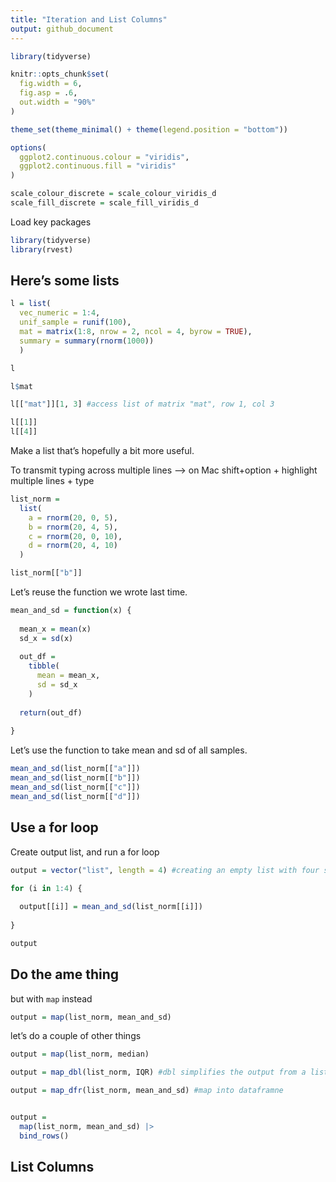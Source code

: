 ```yaml
---
title: "Iteration and List Columns"
output: github_document
---
```


```r
library(tidyverse)

knitr::opts_chunk$set(
  fig.width = 6,
  fig.asp = .6,
  out.width = "90%"
)

theme_set(theme_minimal() + theme(legend.position = "bottom"))

options(
  ggplot2.continuous.colour = "viridis",
  ggplot2.continuous.fill = "viridis"
)

scale_colour_discrete = scale_colour_viridis_d
scale_fill_discrete = scale_fill_viridis_d
```


Load key packages

```r
library(tidyverse)
library(rvest)
```


## Here's some lists

```r
l = list(
  vec_numeric = 1:4,
  unif_sample = runif(100),
  mat = matrix(1:8, nrow = 2, ncol = 4, byrow = TRUE),
  summary = summary(rnorm(1000))
  )

l

l$mat

l[["mat"]][1, 3] #access list of matrix "mat", row 1, col 3

l[[1]]
l[[4]]
```


Make a list that's hopefully a bit more useful.

To transmit typing across multiple lines --> on Mac shift+option + highlight multiple lines + type
```r
list_norm = 
  list(
    a = rnorm(20, 0, 5),
    b = rnorm(20, 4, 5),
    c = rnorm(20, 0, 10),
    d = rnorm(20, 4, 10)
  )

list_norm[["b"]]
```


Let's reuse the function we wrote last time.

```r
mean_and_sd = function(x) {
  
  mean_x = mean(x)
  sd_x = sd(x)
  
  out_df = 
    tibble(
      mean = mean_x,
      sd = sd_x
    )
  
  return(out_df)
  
}
```

Let's use the function to take mean and sd of all samples.

```r
mean_and_sd(list_norm[["a"]])
mean_and_sd(list_norm[["b"]])
mean_and_sd(list_norm[["c"]])
mean_and_sd(list_norm[["d"]])
```

## Use a for loop

Create output list, and run a for loop

```r
output = vector("list", length = 4) #creating an empty list with four spots

for (i in 1:4) {
  
  output[[i]] = mean_and_sd(list_norm[[i]])
  
}

output

```


## Do the ame thing

but with `map` instead

```r
output = map(list_norm, mean_and_sd)
```


let's do a couple of other things

```r
output = map(list_norm, median)

output = map_dbl(list_norm, IQR) #dbl simplifies the output from a list to something easier to see

output = map_dfr(list_norm, mean_and_sd) #map into dataframne


output = 
  map(list_norm, mean_and_sd) |> 
  bind_rows()
```


## List Columns


